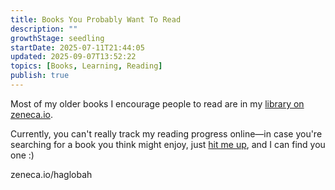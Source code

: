 ```yaml
---
title: Books You Probably Want To Read
description: ""
growthStage: seedling
startDate: 2025-07-11T21:44:05
updated: 2025-09-07T13:52:22
topics: [Books, Learning, Reading]
publish: true
---
```


Most of my older books I encourage people to read are in my [library on zeneca.io](https://www.zeneca.io/haglobah).

Currently, you can't really track my reading progress online—in case you're searching for a book you think might enjoy, just [hit me up](/me), and I can find you one :)

<References>
<ReferenceLink href="https://www.zeneca.io/haglobah">zeneca.io/haglobah</ReferenceLink>
</References>

